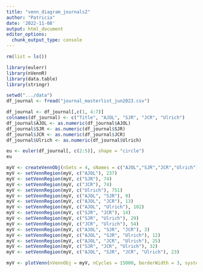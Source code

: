 ```yaml
---
title: "venn_diagram_journals2"
author: "Patricia"
date: '2022-11-08'
output: html_document
editor_options: 
  chunk_output_type: console
---
```


```r
rm(list = ls())
```

```r
library(eulerr)
library(nVennR)
library(data.table)
library(stringr)
```

```r
setwd(".../data")
df_journal <- fread("journal_masterlist_jun2023.csv")
```

```r
df_journal <- df_journal[,c(1, 4:7)]
colnames(df_journal) <- c("Title", "AJOL", "SJR", "JCR", "Ulrich")
df_journal$AJOL <- as.numeric(df_journal$AJOL)
df_journal$SJR <- as.numeric(df_journal$SJR)
df_journal$JCR <- as.numeric(df_journal$JCR)
df_journal$Ulrich <- as.numeric(df_journal$Ulrich)

eu <- euler(df_journal[, c(2:5)], shape = "circle")
eu
```


```r
myV <- createVennObj(nSets = 4, sNames = c("AJOL","SJR","JCR","Ulrich"))
myV <- setVennRegion(myV, c("AJOL"), 237)
myV <- setVennRegion(myV, c("SJR"), 74)
myV <- setVennRegion(myV, c("JCR"), 74)
myV <- setVennRegion(myV, c("Ulrich"), 751)
myV <- setVennRegion(myV, c("AJOL", "SJR"), 9)
myV <- setVennRegion(myV, c("AJOL", "JCR"), 13)
myV <- setVennRegion(myV, c("AJOL", "Ulrich"), 102)
myV <- setVennRegion(myV, c("SJR", "JCR"), 14)
myV <- setVennRegion(myV, c("SJR", "Ulrich"), 29)
myV <- setVennRegion(myV, c("JCR", "Ulrich"), 54)
myV <- setVennRegion(myV, c("AJOL", "SJR", "JCR"), 3)
myV <- setVennRegion(myV, c("AJOL", "SJR", "Ulrich"), 12)
myV <- setVennRegion(myV, c("AJOL", "JCR", "Ulrich"), 25)
myV <- setVennRegion(myV, c("SJR", "JCR", "Ulrich"), 32)
myV <- setVennRegion(myV, c("AJOL", "SJR", "JCR", "Ulrich"), 23)

myV <- plotVenn(nVennObj = myV, nCycles = 15000, borderWidth = 3, systemShow = TRUE)
```

